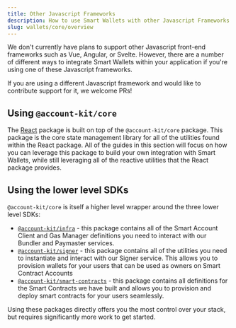 ```yaml
---
title: Other Javascript Frameworks
description: How to use Smart Wallets with other Javascript Frameworks
slug: wallets/core/overview
---
```


We don't currently have plans to support other Javascript front-end frameworks such as Vue, Angular, or Svelte. However, there are a number of different ways to integrate Smart Wallets within your application if you're using one of these Javascript frameworks.

<Tip>
  If you are using a different Javascript framework and would like to contribute support
  for it, we welcome PRs!
</Tip>

## Using `@account-kit/core`

The [React](/wallets/react/quickstart) package is built on top of the `@account-kit/core` package. This package is the core state management library for all of the utilities found within the React package. All of the guides in this section will focus on
how you can leverage this package to build your own integration with Smart Wallets, while still leveraging all of the reactive utilities that the React package provides.

## Using the lower level SDKs

`@account-kit/core` is itself a higher level wrapper around the three lower level SDKs:

- [`@account-kit/infra`](/wallets/infra/overview) - this package contains all of the Smart Account Client and Gas Manager definitions you need to interact with our Bundler and Paymaster services.
- [`@account-kit/signer`](/wallets/signer/what-is-a-signer) - this package contains all of the utilities you need to instantiate and interact with our Signer service. This allows you to provision wallets for your users that can be used as owners on Smart Contract Accounts
- [`@account-kit/smart-contracts`](/wallets/smart-contracts/overview) - this package contains all definitions for the Smart Contracts we have built and allows you to provision and deploy smart contracts for your users seamlessly.

Using these packages directly offers you the most control over your stack, but requires significantly more work to get started.
